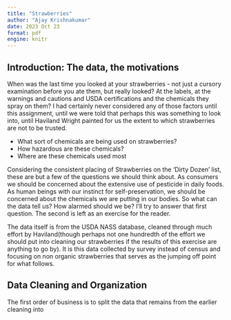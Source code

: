 ```yaml
---
title: "Strawberries"
author: "Ajay Krishnakumar"
date: 2023 Oct 23
format: pdf
engine: knitr
---
```


## Introduction: The data, the motivations

When was the last time you looked at your strawberries - not just a cursory examination before you ate them, but really looked? At the labels, at the warnings and cautions and USDA certifications and the chemicals they spray on them? I had certainly never considered any of those factors until this assignment, until we were told that perhaps this was something to look into, until Haviland Wright painted for us the extent to which strawberries are not to be trusted.

-   What sort of chemicals are being used on strawberries?
-   How hazardous are these chemicals?
-   Where are these chemicals used most

Considering the consistent placing of Strawberries on the 'Dirty Dozen' list, these are but a few of the questions we should think about.  As consumers we should be concerned about the extensive use of pesticide in daily foods. As human beings with our instinct for self-preservation, we should be concerned about the chemicals we are putting in our bodies. So what can the data tell us? How alarmed should we be? I'll try to answer that first question. The second is left as an exercise for the reader. 

The data itself is from the USDA NASS database, cleaned through much effort by Haviland(though perhaps not one hundredth of the effort we should put into cleaning our strawberries if the results of this exercise are anything to go by). It is this data collected by survey instead of census and focusing on non organic strawberries that serves as the jumping off point for what follows.

## Data Cleaning and Organization

The first order of business is to split the data that remains from the earlier cleaning into
